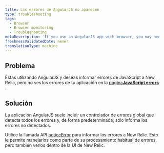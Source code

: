```yaml
---
title: Los errores de AngularJS no aparecen
type: troubleshooting
tags:
  - Browser
  - Browser monitoring
  - Troubleshooting
metaDescription: 'If you use an AngularJS app with browser, you may need to use NREUM.noticeError to report uncaught errors.'
freshnessValidatedDate: never
translationType: machine
---
```


## Problema

Estás utilizando AngularJS y deseas informar errores de JavaScript a New Relic, pero no ves los errores de tu aplicación en la [página<DoNotTranslate>**JavaScript errors**</DoNotTranslate> ](/docs/browser/new-relic-browser/browser-pro-features/js-errors-dashboard-examining-errors-over-time).

## Solución

La aplicación AngularJS suele incluir un controlador de errores global que detecta todos los errores y, de forma predeterminada, <InlinePopover type="browser"/>solo informa los errores no detectados.

Utilice la llamada API [noticeError](/docs/browser/new-relic-browser/browser-agent-spa-api/newrelicnoticeerror-browser-agent-api) para informar los errores a New Relic. Esto le permite manejarlos como parte de su procesamiento habitual de errores, pero también verlos dentro de la UI de New Relic.